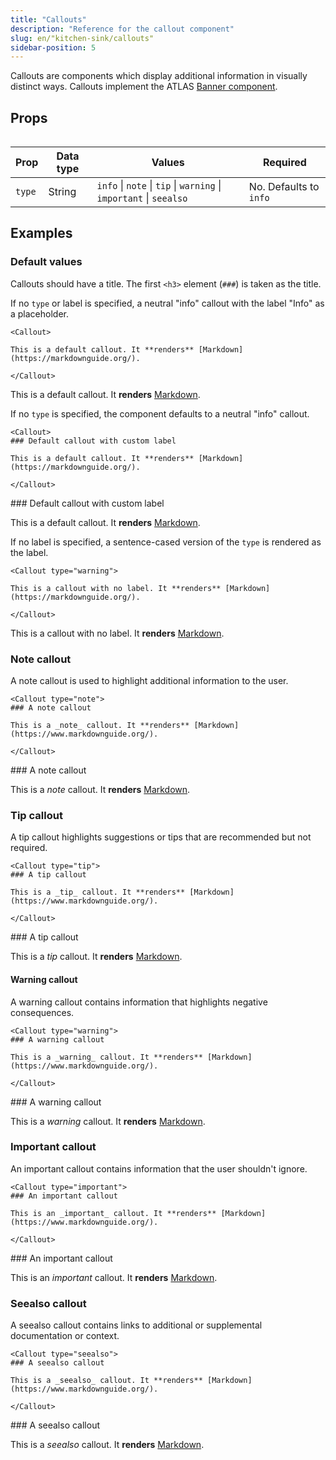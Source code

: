 ```yaml
---
title: "Callouts"
description: "Reference for the callout component"
slug: en/"kitchen-sink/callouts"
sidebar-position: 5
---
```


Callouts are components which display additional information in visually distinct ways. Callouts implement the ATLAS [Banner component](https://atlas.adeven.com/docs/components/Banner).

## Props

<Table>

| Prop   | Data type | Values                                                             | Required               |
| ------ | --------- | ------------------------------------------------------------------ | ---------------------- |
| `type` | String    | `info` \| `note` \| `tip` \| `warning` \| `important` \| `seealso` | No. Defaults to `info` |

</Table>

## Examples

### Default values

Callouts should have a title. The first `<h3>` element (`###`) is taken as the title.

If no `type` or label is specified, a neutral "info" callout with the label "Info" as a placeholder.

```mdx
<Callout>

This is a default callout. It **renders** [Markdown](https://markdownguide.org/).

</Callout>
```

<Callout>

This is a default callout. It **renders** [Markdown](https://markdownguide.org/).

</Callout>

If no `type` is specified, the component defaults to a neutral "info" callout.

```mdx "### Default callout with custom label"
<Callout>
### Default callout with custom label

This is a default callout. It **renders** [Markdown](https://markdownguide.org/).

</Callout>
```

<Callout>
### Default callout with custom label

This is a default callout. It **renders** [Markdown](https://markdownguide.org/).

</Callout>

If no label is specified, a sentence-cased version of the `type` is rendered as the label.

```mdx "type="warning""
<Callout type="warning">

This is a callout with no label. It **renders** [Markdown](https://markdownguide.org/).

</Callout>
```

<Callout type="warning">

This is a callout with no label. It **renders** [Markdown](https://markdownguide.org/).

</Callout>

### Note callout

A note callout is used to highlight additional information to the user.

```mdx "type="note""
<Callout type="note">
### A note callout

This is a _note_ callout. It **renders** [Markdown](https://www.markdownguide.org/).

</Callout>
```

<Callout type="note">
### A note callout

This is a _note_ callout. It **renders** [Markdown](https://www.markdownguide.org/).

</Callout>

### Tip callout

A tip callout highlights suggestions or tips that are recommended but not required.

```mdx "type="tip""
<Callout type="tip">
### A tip callout

This is a _tip_ callout. It **renders** [Markdown](https://www.markdownguide.org/).

</Callout>
```

<Callout type="tip">
### A tip callout

This is a _tip_ callout. It **renders** [Markdown](https://www.markdownguide.org/).

</Callout>

#### Warning callout

A warning callout contains information that highlights negative consequences.

```mdx "type="warning""
<Callout type="warning">
### A warning callout

This is a _warning_ callout. It **renders** [Markdown](https://www.markdownguide.org/).

</Callout>
```

<Callout type="warning">
### A warning callout

This is a _warning_ callout. It **renders** [Markdown](https://www.markdownguide.org/).

</Callout>

### Important callout

An important callout contains information that the user shouldn't ignore.

```mdx "type="important""
<Callout type="important">
### An important callout

This is an _important_ callout. It **renders** [Markdown](https://www.markdownguide.org/).

</Callout>
```

<Callout type="important">
### An important callout

This is an _important_ callout. It **renders** [Markdown](https://www.markdownguide.org/).

</Callout>

### Seealso callout

A seealso callout contains links to additional or supplemental documentation or context.

```mdx "type="seealso""
<Callout type="seealso">
### A seealso callout

This is a _seealso_ callout. It **renders** [Markdown](https://www.markdownguide.org/).

</Callout>
```

<Callout type="seealso">
### A seealso callout

This is a _seealso_ callout. It **renders** [Markdown](https://www.markdownguide.org/).

</Callout>
